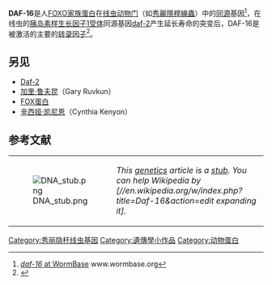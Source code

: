 '''DAF-16'''是人[[FOX蛋白|FOXO家族蛋白]]在[[线虫动物门|线虫动物门]]（如[[秀麗隱桿線蟲|秀麗隱桿線蟲]]）中的[[同源|同源]]基因<ref>[http://www.wormbase.org/species/c_elegans/gene/WBGene00000912 ''daf-16'' at WormBase] {{Wayback|url=http://www.wormbase.org/species/c_elegans/gene/WBGene00000912 |date=20160321171114 }} www.wormbase.org</ref>，在线虫的[[胰岛素样生长因子1受体|胰岛素样生长因子1受体]]同源基因[[daf-2|daf-2]]产生延长寿命的突变后，DAF-16是被激活的主要的[[转录因子|转录因子]]<ref>{{Cite journal|last = Ogg|first = S|author2 = Paradis, S|author3 = Gottlieb, S|author4 = Patterson, GI|author5 = Lee, L|author6 = Tissenbaum, HA|author7 = Ruvkun, G|title = The Fork head transcription factor DAF-16 transduces insulin-like metabolic and longevity signals in C. elegans.|journal = Nature|date = Oct 30, 1997|volume = 389|issue = 6654|pages = 994–9|pmid = 9353126|url = http://www.nature.com/nature/journal/v389/n6654/full/389994a0.html|doi = 10.1038/40194|access-date = 2016-01-01|archive-date = 2010-07-12|archive-url = https://web.archive.org/web/20100712021841/http://www.nature.com/nature/journal/v389/n6654/full/389994a0.html|dead-url = no}}</ref>。

== 另见 ==
* [[Daf-2|Daf-2]]
* [[加里·鲁夫昆|加里·鲁夫昆]]（Gary Ruvkun）
* [[FOX蛋白|FOX蛋白]]
* [[辛西娅·凯尼恩|辛西娅·凯尼恩]]（Cynthia Kenyon）

== 参考文献 ==
{{Reflist}}
{| class="metadata plainlinks stub" style="background:transparent"
| id="65" |[[File:DNA_stub.png|alt=Stub icon]]
| id="68" |''This [[遗传学|genetics]] article is a [[Wikipedia:小作品|stub]]. You can help Wikipedia by [//en.wikipedia.org/w/index.php?title=Daf-16&action=edit expanding it].''<div class="plainlinks hlist navbar mini" id="74" style="position: absolute; right: 15px; display: none;">
* <abbr title="View this template">v</abbr>
* <abbr title="Discuss this template">t</abbr>
* [//en.wikipedia.org/w/index.php?title=Template:Genetics-stub&action=edit <abbr title="Edit this template">e</abbr>]
</div>
|}

[[Category:秀丽隐杆线虫基因|Category:秀丽隐杆线虫基因]]
[[Category:遺傳學小作品|Category:遺傳學小作品]]
[[Category:动物蛋白|Category:动物蛋白]]